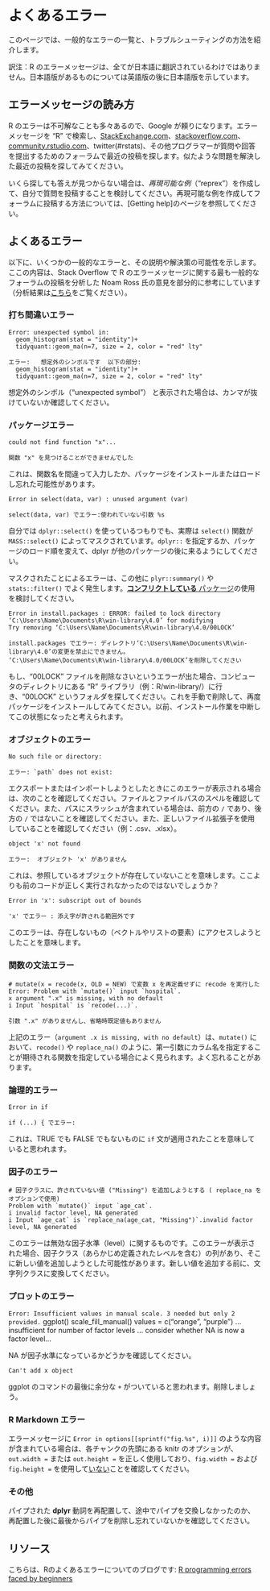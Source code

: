 
# よくあるエラー { #errors }

このページでは、一般的なエラーの一覧と、トラブルシューティングの方法を紹介します。 

訳注：R のエラーメッセージは、全てが日本語に翻訳されているわけではありません。日本語版があるものについては英語版の後に日本語版を示しています。

## エラーメッセージの読み方  

R のエラーは不可解なことも多々あるので、Google が頼りになります。エラーメッセージを "R" で検索し、[StackExchange.com](StackExchange.com)、[stackoverflow.com](stackoverflow.com)、[community.rstudio.com](community.rstudio.com)、twitter(#rstats)、その他プログラマーが質問や回答を提出するためのフォーラムで最近の投稿を探します。似たような問題を解決した最近の投稿を探してみてください。 


いくら探しても答えが見つからない場合は、*再現可能な例*（"reprex"）を作成して、自分で質問を投稿することを検討してください。再現可能な例を作成してフォーラムに投稿する方法については、[Getting help]のページを参照してください。


## よくあるエラー  

以下に、いくつかの一般的なエラーと、その説明や解決策の可能性を示します。ここの内容は、Stack Overflow で R のエラーメッセージに関する最も一般的なフォーラムの投稿を分析した Noam Ross 氏の意見を部分的に参考にしています（分析結果は[こちら](https://github.com/noamross/zero-dependency-problems/blob/master/misc/stack-overflow-common-r-errors.md)をご覧ください）。 


### 打ち間違いエラー {.unnumbered}  

```
Error: unexpected symbol in:
  geom_histogram(stat = "identity")+
  tidyquant::geom_ma(n=7, size = 2, color = "red" lty"
```

```
エラー:   想定外のシンボルです  以下の部分: 
  geom_histogram(stat = "identity")+
  tidyquant::geom_ma(n=7, size = 2, color = "red" lty"
```

想定外のシンボル（"unexpected symbol"） と表示された場合は、カンマが抜けていないか確認してください。 

### パッケージエラー {.unnumbered}  

```
could not find function "x"...
```

```
関数 "x" を見つけることができませんでした 
```

これは、関数名を間違って入力したか、パッケージをインストールまたはロードし忘れた可能性があります。

```
Error in select(data, var) : unused argument (var)
```

```
select(data, var) でエラー:使われていない引数 %s
```

自分では `dplyr::select()` を使っているつもりでも、実際は `select()` 関数が `MASS::select()` によってマスクされています。`dplyr::` を指定するか、パッケージのロード順を変えて、dplyr が他のパッケージの後に来るようにしてください。

マスクされたことによるエラーは、この他に `plyr::summary()` や `stats::filter()` でよく発生します。[**コンフリクトしている** パッケージ](https://www.tidyverse.org/blog/2018/06/conflicted/)の使用を検討してください。


```
Error in install.packages : ERROR: failed to lock directory ‘C:\Users\Name\Documents\R\win-library\4.0’ for modifying
Try removing ‘C:\Users\Name\Documents\R\win-library\4.0/00LOCK’
```

```
install.packages でエラー: ディレクトリ‘C:\Users\Name\Documents\R\win-library\4.0’の変更を禁止にできません。 
‘C:\Users\Name\Documents\R\win-library\4.0/00LOCK’を削除してください
```

もし、"00LOCK" ファイルを削除なさいというエラーが出た場合、コンピュータのディレクトリにある "R" ライブラリ（例：R/win-library/）に行き、"00LOCK" というフォルダを探してください。これを手動で削除して、再度パッケージをインストールしてみてください。以前、インストール作業を中断してこの状態になったと考えられます。 


### オブジェクトのエラー {.unnumbered}  

```
No such file or directory:
```

```
エラー: `path` does not exist:
```
エクスポートまたはインポートしようとしたときにこのエラーが表示される場合は、次のことを確認してください。ファイルとファイルパスのスペルを確認してください。また、パスにスラッシュが含まれている場合は、前方の `/` であり、後方の `/` ではないことを確認してください。また、正しいファイル拡張子を使用していることを確認してください（例：.csv、.xlsx）。 

```
object 'x' not found 
```

```
エラー:  オブジェクト 'x' がありません 
```

これは、参照しているオブジェクトが存在していないことを意味します。ここよりも前のコードが正しく実行されなかったのではないでしょうか？ 

```
Error in 'x': subscript out of bounds
```

```
'x' でエラー : 添え字が許される範囲外です
```

このエラーは、存在しないもの（ベクトルやリストの要素）にアクセスしようとしたことを意味します。 


### 関数の文法エラー {.unnumbered}

```
# mutate(x = recode(x, OLD = NEW) で変数 x を再定義せずに recode を実行した
Error: Problem with `mutate()` input `hospital`.
x argument ".x" is missing, with no default
i Input `hospital` is `recode(...)`.
```

```
引数 ".x" がありませんし、省略時既定値もありません 
```

上記のエラー（`argument .x is missing, with no default`）は、`mutate()` において、`recode()` や `replace_na()` のように、第一引数にカラム名を指定することが期待される関数を指定している場合によく見られます。よく忘れることがあります。


### 論理的エラー {.unnumbered}  

```
Error in if
```

```
if (...) { でエラー: 
```

これは、TRUE でも FALSE でもないものに `if` 文が適用されたことを意味していると思われます。 


### 因子のエラー {.unnumbered}  

```
# 因子クラスに、許されていない値 ("Missing") を追加しようとする ( replace_na をオプションで使用)
Problem with `mutate()` input `age_cat`.
i invalid factor level, NA generated
i Input `age_cat` is `replace_na(age_cat, "Missing")`.invalid factor level, NA generated
```

このエラーは無効な因子水準（level）に関するものです。このエラーが表示された場合、因子クラス（あらかじめ定義されたレベルを含む）の列があり、そこに新しい値を追加しようとした可能性があります。新しい値を追加する前に、文字列クラスに変換してください。 


### プロットのエラー {.unnumbered}  

`Error: Insufficient values in manual scale. 3 needed but only 2 provided.`
ggplot() scale_fill_manual() values = c("orange", "purple") ... insufficient for number of factor levels ... consider whether NA is now a factor level...

NA が因子水準になっているかどうかを確認してください。

```
Can't add x object
```
ggplot のコマンドの最後に余分な `+` がついていると思われます。削除しましょう。


### R Markdown エラー {.unnumbered}  

エラーメッセージに `Error in options[[sprintf("fig.%s", i)]]` のような内容が含まれている場合は、各チャンクの先頭にある knitr のオプションが、`out.width = ` または `out.height = ` を正しく使用しており、`fig.width = ` および `fig.height = ` を使用して<u>いない</u>ことを確認してください。

### その他 {.unnumbered}  

パイプされた **dplyr** 動詞を再配置して、途中でパイプを交換しなかったのか、再配置した後に最後からパイプを削除し忘れていないかを確認してください。



<!-- ======================================================= -->
## リソース { }

こちらは、Rのよくあるエラーについてのブログです: [R programming errors faced by beginners](https://www.r-bloggers.com/2016/06/common-r-programming-errors-faced-by-beginners/)